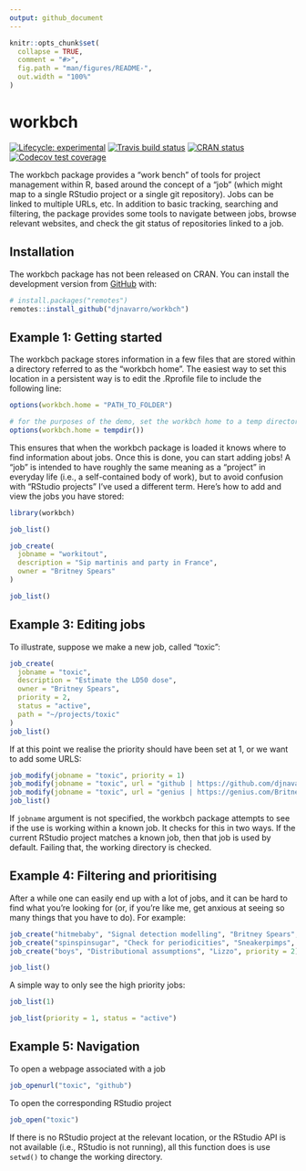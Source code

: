 ```yaml
---
output: github_document
---
```


<!-- README.md is generated from README.Rmd. Please edit that file -->

```r
knitr::opts_chunk$set(
  collapse = TRUE,
  comment = "#>",
  fig.path = "man/figures/README-",
  out.width = "100%"
)
```
# workbch

<!-- badges: start -->
[![Lifecycle: experimental](https://img.shields.io/badge/lifecycle-experimental-orange.svg)](https://www.tidyverse.org/lifecycle/#experimental)
[![Travis build status](https://travis-ci.org/djnavarro/workbch.svg?branch=master)](https://travis-ci.org/djnavarro/workbch)
[![CRAN status](https://www.r-pkg.org/badges/version/workbch)](https://cran.r-project.org/package=workbch)
[![Codecov test coverage](https://codecov.io/gh/djnavarro/workbch/branch/master/graph/badge.svg)](https://codecov.io/gh/djnavarro/workbch?branch=master)
<!-- badges: end -->

The workbch package provides a "work bench" of tools for project management  within R, based around the concept of a "job" (which might map to a single RStudio project or a single git repository). Jobs can be linked to multiple URLs, etc. In addition to basic tracking, searching and filtering, the package provides some tools to navigate between jobs, browse relevant websites, and check the git status of repositories linked to a job. 

## Installation

The workbch package has not been released on CRAN. You can install the
development version from [GitHub](https://github.com/) with:

``` r
# install.packages("remotes")
remotes::install_github("djnavarro/workbch")
```


## Example 1: Getting started

The workbch package stores information in a few files that are stored
within a directory referred to as the "workbch home". The easiest way to set
this location in a persistent way is to edit the .Rprofile file to include
the following line:

```r
options(workbch.home = "PATH_TO_FOLDER")
```
```r
# for the purposes of the demo, set the workbch home to a temp directory 
options(workbch.home = tempdir())
```

This ensures that when the workbch package is loaded it knows where to find information about jobs. Once this is done, you can start adding jobs! A "job" is intended to have roughly the same meaning as a "project" in everyday life (i.e., a self-contained body of work), but to avoid confusion with "RStudio projects" I've used a different term. Here's how to add and view the jobs you have stored:

```r
library(workbch)

job_list()

job_create(
  jobname = "workitout", 
  description = "Sip martinis and party in France", 
  owner = "Britney Spears"
)

job_list()
```

## Example 3: Editing jobs

To illustrate, suppose we make a new job, called "toxic":

```r
job_create(
  jobname = "toxic",
  description = "Estimate the LD50 dose",
  owner = "Britney Spears",
  priority = 2,
  status = "active",
  path = "~/projects/toxic"
)
job_list()
```

If at this point we realise the priority should have been set at 1, or we want to add some URLS:

```r
job_modify(jobname = "toxic", priority = 1)
job_modify(jobname = "toxic", url = "github | https://github.com/djnavarro/toxic")
job_modify(jobname = "toxic", url = "genius | https://genius.com/Britney-spears-toxic-lyrics")
job_list()
```

If `jobname` argument is not specified, the workbch package attempts to see if the use is working within a known job. It checks for this in two ways. If the current RStudio project matches a known job, then that job is used by default. Failing that, the working directory is checked.

## Example 4: Filtering and prioritising

After a while one can easily end up with a lot of jobs, and it can be hard to find what you're looking for (or, if you're like me, get anxious at seeing so many things that you have to do). For example:

```r
job_create("hitmebaby", "Signal detection modelling", "Britney Spears", priority = 2)
job_create("spinspinsugar", "Check for periodicities", "Sneakerpimps", priority = 1)
job_create("boys", "Distributional assumptions", "Lizzo", priority = 2)
```
```r
job_list()
```

A simple way to only see the high priority jobs:

```r
job_list(1)
```


```r
job_list(priority = 1, status = "active")
```


## Example 5: Navigation

To open a webpage associated with a job

```r
job_openurl("toxic", "github")
```

To open the corresponding RStudio project 

```r
job_open("toxic")
```

If there is no RStudio project at the relevant location, or the RStudio API is not available (i.e., RStudio is not running), all this function does is use `setwd()` to change the working directory.

